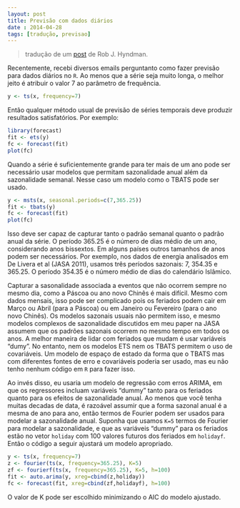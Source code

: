 ```yaml
---
layout: post
title: Previsão com dados diários
date : 2014-04-28
tags: [tradução, previsao]
---
```


>tradução de um [post](http://robjhyndman.com/hyndsight/dailydata/#more-2275) de Rob J. Hyndman.

Recentemente, recebi diversos emails perguntanto como fazer previsão para dados diários no `R`. Ao menos que a série seja muito longa, o melhor jeito é atribuir o valor 7 ao parâmetro de frequência.

```r
y <- ts(x, frequency=7)
```

Então qualquer método usual de previsão de séries temporais deve produzir resultados satisfatórios. Por exemplo:

```r
library(forecast)
fit <- ets(y)
fc <- forecast(fit)
plot(fc)
```

Quando a série é suficientemente grande para ter mais de um ano pode ser necessário usar modelos que permitam sazonalidade anual além da sazonalidade semanal. Nesse caso um modelo como o TBATS pode ser usado.

```r
y <- msts(x, seasonal.periods=c(7,365.25))
fit <- tbats(y)
fc <- forecast(fit)
plot(fc)
```

Isso deve ser capaz de capturar tanto o padrão semanal quanto o padrão anual da série. O período 365.25 é o número de dias médio de um ano, considerando anos bissextos. Em alguns países outros tamanhos de anos podem ser necessários. Por exemplo, nos dados de energia analisados em De Livera et al (JASA 2011), usamos três períodos sazonais: 7, 354.35 e 365.25. O período 354.35 é o número médio de dias do calendário Islâmico.

Capturar a sasonalidade associada a eventos que não ocorrem sempre no mesmo dia, como a Páscoa ou ano novo Chinês é mais difícil. Mesmo com dados mensais, isso pode ser complicado pois os feriados podem cair em Março ou Abril (para a Páscoa) ou em Janeiro ou Fevereiro (para o ano novo Chinês). Os modelos sazonais usuais não permitem isso, e mesmo modelos complexos de sazonalidade discutidos em meu paper na JASA assumem que os padrões sazonais ocorrem no mesmo tempo em todos os anos. A melhor maneira de lidar com feriados que mudam é usar variáveis "dumy". No entanto, nem os modelos ETS nem os TBATS permitem o uso de covariáveis. Um modelo de espaço de estado da forma que o TBATS mas com diferentes fontes de erro e covariáveis poderia ser usado, mas eu não tenho nenhum código em `R` para fazer isso. 

Ao invés disso, eu usaria um modelo de regressão com erros ARIMA, em que os regressores incluam variáveis "dummy" tanto para os feriados quanto para os efeitos de sazonalidade anual. Ao menos que você tenha muitas decadas de data, é razoável assumir que a forma sazonal anual é a mesma de ano para ano, então termos de Fourier podem ser usados para modelar a sazonalidade anual. Suponha que usamos `K=5` termos de Fourier para modelar a sazonalidade, e que as variáveis "dummy" para os feriados estão no vetor `holiday` com 100 valores futuros dos feriados em `holidayf`. Então o código a seguir ajustará um modelo apropriado.


```r
y <- ts(x, frequency=7)
z <- fourier(ts(x, frequency=365.25), K=5)
zf <- fourierf(ts(x, frequency=365.25), K=5, h=100)
fit <- auto.arima(y, xreg=cbind(z,holiday))
fc <- forecast(fit, xreg=cbind(zf,holidayf), h=100)
```

O valor de K pode ser escolhido minimizando o AIC do modelo ajustado.




